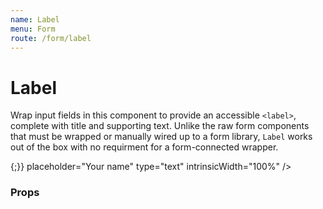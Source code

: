```yaml
---
name: Label
menu: Form
route: /form/label
---
```



# Label

Wrap input fields in this component to provide an accessible `<label>`, complete with title and supporting text. Unlike the raw form components that must be wrapped or manually wired up to a form library, `Label` works out of the box with no requirment for a form-connected wrapper.

<Playground>
  <Box align="stretch" maxWidth="500px">
    <Label field="name" title="Full name" supportingText="Such a cool label">
      <RawInput
        name="name"
        onChange={() => {;}}
        placeholder="Your name"
        type="text"
        intrinsicWidth="100%"
      />
    </Label>
  </Box>
</Playground>

### Props

<Props of={Label} />
